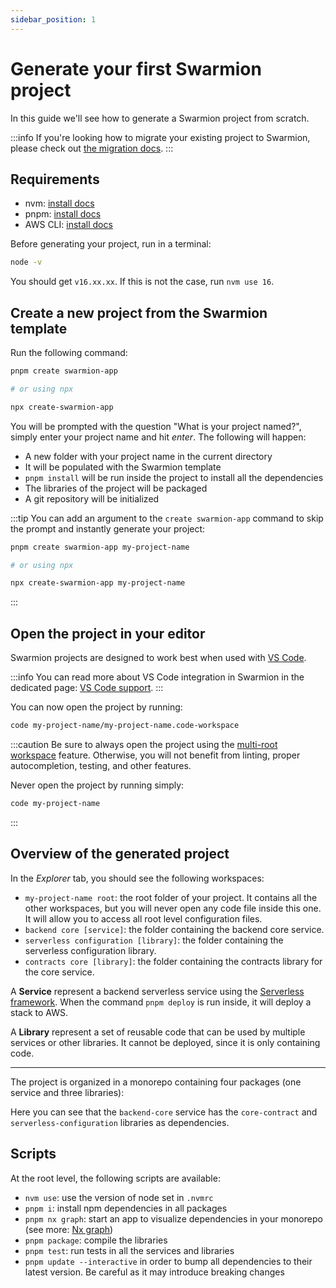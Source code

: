 ```yaml
---
sidebar_position: 1
---
```


# Generate your first Swarmion project

In this guide we'll see how to generate a Swarmion project from scratch.

:::info
If you're looking how to migrate your existing project to Swarmion, please check out [the migration docs](../how-to-guides/migration-guide).
:::

## Requirements

- nvm: [install docs](https://github.com/nvm-sh/nvm#installing-and-updating)
- pnpm: [install docs](https://pnpm.io/installation)
- AWS CLI: [install docs](https://docs.aws.amazon.com/cli/latest/userguide/install-cliv2.html)

Before generating your project, run in a terminal:

```bash
node -v
```

You should get `v16.xx.xx`. If this is not the case, run `nvm use 16`.

## Create a new project from the Swarmion template

Run the following command:

```bash
pnpm create swarmion-app

# or using npx

npx create-swarmion-app
```

You will be prompted with the question "What is your project named?", simply enter your project name and hit _enter_.
The following will happen:

- A new folder with your project name in the current directory
- It will be populated with the Swarmion template
- `pnpm install` will be run inside the project to install all the dependencies
- The libraries of the project will be packaged
- A git repository will be initialized

:::tip
You can add an argument to the `create swarmion-app` command to skip the prompt and instantly generate your project:

```bash
pnpm create swarmion-app my-project-name

# or using npx

npx create-swarmion-app my-project-name
```

:::

## Open the project in your editor

Swarmion projects are designed to work best when used with [VS Code](https://code.visualstudio.com/).

:::info
You can read more about VS Code integration in Swarmion in the dedicated page: [VS Code support](../why-swarmion/swarmion-tools/vscode).
:::

You can now open the project by running:

```bash
code my-project-name/my-project-name.code-workspace
```

:::caution
Be sure to always open the project using the [multi-root workspace](https://code.visualstudio.com/docs/editor/multi-root-workspaces) feature.
Otherwise, you will not benefit from linting, proper autocompletion, testing, and other features.

Never open the project by running simply:

```bash
code my-project-name
```

:::

## Overview of the generated project

In the _Explorer_ tab, you should see the following workspaces:

- `my-project-name root`: the root folder of your project. It contains all the other workspaces, but you will never open any code file inside this one. It will allow you to access all root level configuration files.
- `backend core [service]`: the folder containing the backend core service.
- `serverless configuration [library]`: the folder containing the serverless configuration library.
- `contracts core [library]`: the folder containing the contracts library for the core service.

A **Service** represent a backend serverless service using the [Serverless framework](https://serverless.com/framework/). When the command `pnpm deploy` is run inside, it will deploy a stack to AWS.

A **Library** represent a set of reusable code that can be used by multiple services or other libraries. It cannot be deployed, since it is only containing code.

---

The project is organized in a monorepo containing four packages (one service and three libraries):


<div
  style={{
    width: '100%',
    display: 'flex',
    'justify-content': 'center',
    'margin-bottom': 'var(--ifm-leading)',
  }}
>
  <ThemedImage
    alt="Swarmion app"
    sources={{
      light: basicSwarmionAppGraphLight,
      dark: basicSwarmionAppGraphDark,
    }}
  />
</div>

Here you can see that the `backend-core` service has the `core-contract` and `serverless-configuration` libraries as dependencies.

## Scripts

At the root level, the following scripts are available:

- `nvm use`: use the version of node set in `.nvmrc`
- `pnpm i`: install npm dependencies in all packages
- `pnpm nx graph`: start an app to visualize dependencies in your monorepo (see more: [Nx graph](https://nx.dev/nx/dep-graph#graph))
- `pnpm package`: compile the libraries
- `pnpm test`: run tests in all the services and libraries
- `pnpm update --interactive` in order to bump all dependencies to their latest version. Be careful as it may introduce breaking changes
